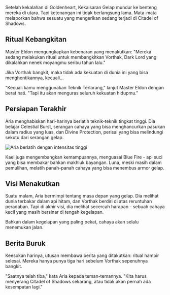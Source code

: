 Setelah kekalahan di Goldenheart, Kekaisaran Gelap mundur ke benteng mereka di utara. Tapi ketenangan ini tidak berlangsung lama. Mata-mata melaporkan bahwa sesuatu yang mengerikan sedang terjadi di Citadel of Shadows.

## Ritual Kebangkitan

Master Eldon mengungkapkan kebenaran yang menakutkan: "Mereka sedang melakukan ritual untuk membangkitkan Vorthak, Dark Lord yang dikalahkan nenek moyangmu seribu tahun lalu."

Jika Vorthak bangkit, maka tidak ada kekuatan di dunia ini yang bisa menghentikannya, kecuali...

"Kecuali kamu menggunakan Teknik Terlarang," lanjut Master Eldon dengan berat hati. "Tapi itu akan menguras seluruh kekuatan hidupmu."

## Persiapan Terakhir

Aria menghabiskan hari-harinya berlatih teknik-teknik tingkat tinggi. Dia belajar Celestial Burst, serangan cahaya yang bisa menghancurkan pasukan dalam radius yang luas, dan Divine Protection, perisai yang bisa melindungi sekutu dari serangan gelap.

<Image 
  src="/images/chapter-7-training.jpg" 
  alt="Aria berlatih dengan intensitas tinggi" 
  caption="Persiapan menghadapi ancaman terakhir"
/>

Kael juga mengembangkan kemampuannya, menguasai Blue Fire - api suci yang bisa membakar bahkan makhluk bayangan. Luna, meski masih dalam pemulihan, melatih panah-panah cahaya yang bisa menembus armor gelap.

## Visi Menakutkan

Suatu malam, Aria bermimpi tentang masa depan yang gelap. Dia melihat dunia terbakar dalam api hitam, dan Vorthak berdiri di atas reruntuhan peradaban. Tapi di akhir visi, dia melihat secercah harapan - sebuah cahaya kecil yang masih bersinar di tengah kegelapan.

<Quote author="Aria dalam mimpi">
Bahkan dalam kegelapan yang paling pekat, cahaya akan selalu menemukan jalan.
</Quote>

## Berita Buruk

Keesokan harinya, utusan membawa berita yang ditakutkan: ritual hampir selesai. Mereka hanya punya tiga hari sebelum Vorthak sepenuhnya bangkit.

"Saatnya telah tiba," kata Aria kepada teman-temannya. "Kita harus menyerang Citadel of Shadows sekarang, atau tidak akan pernah ada kesempatan lagi."